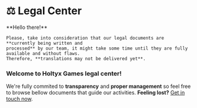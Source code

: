 
# ⚖️ Legal Center
 
<Callout type="warning" emoji="⚠️">
    **Hello there!**

    Please, take into consideration that our legal documents are **currently being written and 
    processed** by our team, it might take some time until they are fully available and without flaws.  
    Therefore, **translations may not be delivered yet**.
</Callout>

### Welcome to Holtyx Games legal center!
We're fully commited to **transparency** and **proper management** so feel free to browse 
bellow documents that guide our activities. **Feeling lost?** [Get in touch now](mailto:support@holtyx.com).